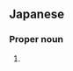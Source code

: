 ==Japanese==
{{ja-kanjitab|かわ|しま|yomi=k}}

===Proper noun===
{{ja-pos|かわしま|proper}}

# {{surname|lang=ja|sort=かわしま}}